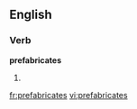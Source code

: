 
==English==

===Verb===
'''prefabricates'''

# {{third-person singular of|[[prefabricate]]}}

[[fr:prefabricates]]
[[vi:prefabricates]]